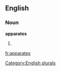 
==English==

===Noun===
'''apparates'''

# {{plural of|[[apparate]]}}

[[Category:English plurals]]

[[fr:apparates]]